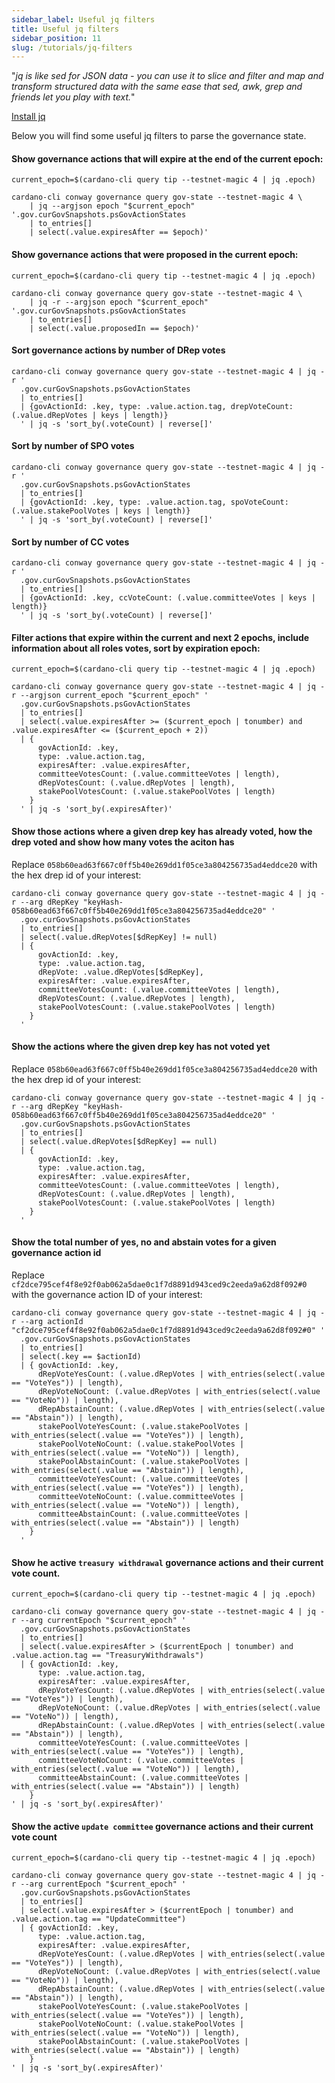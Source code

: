 ```yaml
---
sidebar_label: Useful jq filters
title: Useful jq filters
sidebar_position: 11
slug: /tutorials/jq-filters
---
```


"_jq is like sed for JSON data - you can use it to slice and filter and map and transform 
structured data with the same ease that sed, awk, grep and friends let you play with text._"

[Install jq](https://jqlang.github.io/jq/download/) 

Below you will find some useful jq filters to parse the governance state. 

#### Show governance actions that will expire at the end of the current epoch:

```
current_epoch=$(cardano-cli query tip --testnet-magic 4 | jq .epoch)
```
```
cardano-cli conway governance query gov-state --testnet-magic 4 \
    | jq --argjson epoch "$current_epoch" '.gov.curGovSnapshots.psGovActionStates 
    | to_entries[] 
    | select(.value.expiresAfter == $epoch)'

```

#### Show governance actions that were proposed in the current epoch:  

```
current_epoch=$(cardano-cli query tip --testnet-magic 4 | jq .epoch)
```
```
cardano-cli conway governance query gov-state --testnet-magic 4 \
    | jq -r --argjson epoch "$current_epoch" '.gov.curGovSnapshots.psGovActionStates 
    | to_entries[] 
    | select(.value.proposedIn == $epoch)'
```

#### Sort governance actions by number of DRep votes 

```
cardano-cli conway governance query gov-state --testnet-magic 4 | jq -r '
  .gov.curGovSnapshots.psGovActionStates
  | to_entries[]
  | {govActionId: .key, type: .value.action.tag, drepVoteCount: (.value.dRepVotes | keys | length)}
  ' | jq -s 'sort_by(.voteCount) | reverse[]'
```

#### Sort by number of SPO votes

```
cardano-cli conway governance query gov-state --testnet-magic 4 | jq -r '
  .gov.curGovSnapshots.psGovActionStates
  | to_entries[]
  | {govActionId: .key, type: .value.action.tag, spoVoteCount: (.value.stakePoolVotes | keys | length)}
  ' | jq -s 'sort_by(.voteCount) | reverse[]'
```

#### Sort by number of CC votes

```
cardano-cli conway governance query gov-state --testnet-magic 4 | jq -r '
  .gov.curGovSnapshots.psGovActionStates
  | to_entries[]
  | {govActionId: .key, ccVoteCount: (.value.committeeVotes | keys | length)}
  ' | jq -s 'sort_by(.voteCount) | reverse[]'

```

#### Filter actions that expire within the current and next 2 epochs, include information about all roles votes, sort by expiration epoch:

```
current_epoch=$(cardano-cli query tip --testnet-magic 4 | jq .epoch)
```

```
cardano-cli conway governance query gov-state --testnet-magic 4 | jq -r --argjson current_epoch "$current_epoch" '
  .gov.curGovSnapshots.psGovActionStates
  | to_entries[]
  | select(.value.expiresAfter >= ($current_epoch | tonumber) and .value.expiresAfter <= ($current_epoch + 2))
  | {
      govActionId: .key,
      type: .value.action.tag,
      expiresAfter: .value.expiresAfter,
      committeeVotesCount: (.value.committeeVotes | length),
      dRepVotesCount: (.value.dRepVotes | length),
      stakePoolVotesCount: (.value.stakePoolVotes | length)
    }
  ' | jq -s 'sort_by(.expiresAfter)'

```

#### Show those actions where a given drep key has already voted, how the drep voted and show how many votes the aciton has

Replace `058b60ead63f667c0ff5b40e269dd1f05ce3a804256735ad4eddce20` with the hex drep id of your interest:

```
cardano-cli conway governance query gov-state --testnet-magic 4 | jq -r --arg dRepKey "keyHash-058b60ead63f667c0ff5b40e269dd1f05ce3a804256735ad4eddce20" '
  .gov.curGovSnapshots.psGovActionStates
  | to_entries[]
  | select(.value.dRepVotes[$dRepKey] != null)
  | {
      govActionId: .key,
      type: .value.action.tag,
      dRepVote: .value.dRepVotes[$dRepKey],
      expiresAfter: .value.expiresAfter,
      committeeVotesCount: (.value.committeeVotes | length),
      dRepVotesCount: (.value.dRepVotes | length),
      stakePoolVotesCount: (.value.stakePoolVotes | length)
    }
  '
```

#### Show the actions where the given drep key has not voted yet

Replace `058b60ead63f667c0ff5b40e269dd1f05ce3a804256735ad4eddce20` with the hex drep id of your interest:

```
cardano-cli conway governance query gov-state --testnet-magic 4 | jq -r --arg dRepKey "keyHash-058b60ead63f667c0ff5b40e269dd1f05ce3a804256735ad4eddce20" '
  .gov.curGovSnapshots.psGovActionStates
  | to_entries[]
  | select(.value.dRepVotes[$dRepKey] == null)
  | {
      govActionId: .key,
      type: .value.action.tag,
      expiresAfter: .value.expiresAfter,
      committeeVotesCount: (.value.committeeVotes | length),
      dRepVotesCount: (.value.dRepVotes | length),
      stakePoolVotesCount: (.value.stakePoolVotes | length)
    }
  '
```

#### Show the total number of yes, no and abstain votes for a given governance action id

Replace `cf2dce795cef4f8e92f0ab062a5dae0c1f7d8891d943ced9c2eeda9a62d8f092#0` with the governance action ID of your interest:

```
cardano-cli conway governance query gov-state --testnet-magic 4 | jq -r --arg actionId "cf2dce795cef4f8e92f0ab062a5dae0c1f7d8891d943ced9c2eeda9a62d8f092#0" '
  .gov.curGovSnapshots.psGovActionStates
  | to_entries[]
  | select(.key == $actionId)
  | { govActionId: .key,
      dRepVoteYesCount: (.value.dRepVotes | with_entries(select(.value == "VoteYes")) | length),
      dRepVoteNoCount: (.value.dRepVotes | with_entries(select(.value == "VoteNo")) | length),
      dRepAbstainCount: (.value.dRepVotes | with_entries(select(.value == "Abstain")) | length),
      stakePoolVoteYesCount: (.value.stakePoolVotes | with_entries(select(.value == "VoteYes")) | length),
      stakePoolVoteNoCount: (.value.stakePoolVotes | with_entries(select(.value == "VoteNo")) | length),
      stakePoolAbstainCount: (.value.stakePoolVotes | with_entries(select(.value == "Abstain")) | length),
      committeeVoteYesCount: (.value.committeeVotes | with_entries(select(.value == "VoteYes")) | length),
      committeeVoteNoCount: (.value.committeeVotes | with_entries(select(.value == "VoteNo")) | length),
      committeeAbstainCount: (.value.committeeVotes | with_entries(select(.value == "Abstain")) | length)
    }
  '
```

#### Show he active `treasury withdrawal` governance actions and their current vote count. 

```
current_epoch=$(cardano-cli query tip --testnet-magic 4 | jq .epoch)

cardano-cli conway governance query gov-state --testnet-magic 4 | jq -r --arg currentEpoch "$current_epoch" '
  .gov.curGovSnapshots.psGovActionStates
  | to_entries[]
  | select(.value.expiresAfter > ($currentEpoch | tonumber) and .value.action.tag == "TreasuryWithdrawals")
  | { govActionId: .key,
      type: .value.action.tag,
      expiresAfter: .value.expiresAfter,
      dRepVoteYesCount: (.value.dRepVotes | with_entries(select(.value == "VoteYes")) | length),
      dRepVoteNoCount: (.value.dRepVotes | with_entries(select(.value == "VoteNo")) | length),
      dRepAbstainCount: (.value.dRepVotes | with_entries(select(.value == "Abstain")) | length),
      committeeVoteYesCount: (.value.committeeVotes | with_entries(select(.value == "VoteYes")) | length),
      committeeVoteNoCount: (.value.committeeVotes | with_entries(select(.value == "VoteNo")) | length),
      committeeAbstainCount: (.value.committeeVotes | with_entries(select(.value == "Abstain")) | length)
    }
' | jq -s 'sort_by(.expiresAfter)'

```

#### Show the active `update committee` governance actions and their current vote count 

```
current_epoch=$(cardano-cli query tip --testnet-magic 4 | jq .epoch)

cardano-cli conway governance query gov-state --testnet-magic 4 | jq -r --arg currentEpoch "$current_epoch" '
  .gov.curGovSnapshots.psGovActionStates
  | to_entries[]
  | select(.value.expiresAfter > ($currentEpoch | tonumber) and .value.action.tag == "UpdateCommittee")
  | { govActionId: .key,
      type: .value.action.tag,
      expiresAfter: .value.expiresAfter,
      dRepVoteYesCount: (.value.dRepVotes | with_entries(select(.value == "VoteYes")) | length),
      dRepVoteNoCount: (.value.dRepVotes | with_entries(select(.value == "VoteNo")) | length),
      dRepAbstainCount: (.value.dRepVotes | with_entries(select(.value == "Abstain")) | length),
      stakePoolVoteYesCount: (.value.stakePoolVotes | with_entries(select(.value == "VoteYes")) | length),
      stakePoolVoteNoCount: (.value.stakePoolVotes | with_entries(select(.value == "VoteNo")) | length),
      stakePoolAbstainCount: (.value.stakePoolVotes | with_entries(select(.value == "Abstain")) | length)
    }
' | jq -s 'sort_by(.expiresAfter)'
```

